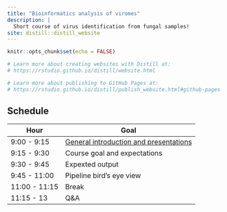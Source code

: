 ```yaml
---
title: "Bioinformatics analysis of viromes"
description: |
  Short course of virus identification from fungal samples!
site: distill::distill_website
---
```


```r
knitr::opts_chunk$set(echo = FALSE)

# Learn more about creating websites with Distill at:
# https://rstudio.github.io/distill/website.html

# Learn more about publishing to GitHub Pages at:
# https://rstudio.github.io/distill/publish_website.html#github-pages

```

## Schedule

| Hour | Goal |
|---|---|
|9:00 - 9:15 | [General introduction and presentations]("Intro.html")|
|9:15 - 9:30 | Course goal and expectations
|9:30 - 9:45 | Expexted output
|9:45 - 11:00| Pipeline bird's eye view
|11:00 - 11:15| Break
|11:15 - 13 | Q&A